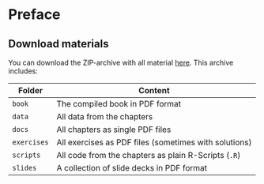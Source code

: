 # Preface {.unnumbered}

## Download materials

You can download the ZIP-archive with all material [here](data-literate-with-R.zip). This archive includes:

| Folder      | Content                                               |
|-------------|-------------------------------------------------------|
| `book`      | The compiled book in PDF format                       |
| `data`      | All data from the chapters                            |
| `docs`      | All chapters as single PDF files                      |
| `exercises` | All exercises as PDF files (sometimes with solutions) |
| `scripts`   | All code from the chapters as plain R-Scripts (`.R`)  |
| `slides`    | A collection of slide decks in PDF format             |
